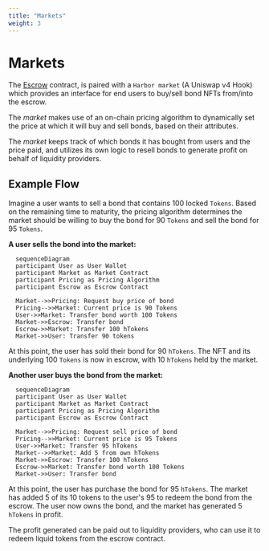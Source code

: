 ```yaml
---
title: "Markets"
weight: 3
---
```


# Markets

The [Escrow](/components/escrow) contract, is paired with a `Harbor market` (A Uniswap v4 Hook) which provides an interface for end users to buy/sell bond NFTs from/into the escrow.

The _market_ makes use of an on-chain pricing algorithm to dynamically set the price at which it will buy and sell bonds, based on their attributes.

The _market_ keeps track of which bonds it has bought from users and the price paid, and utilizes its own logic to resell bonds to generate profit on behalf of liquidity providers.

## Example Flow

Imagine a user wants to sell a bond that contains 100 locked `Tokens`. Based on the remaining time to maturity, the pricing algorithm determines the market should be willing to buy the bond for 90 `Tokens` and sell the bond for 95 `Tokens`.

__A user sells the bond into the market:__

```mermaid
  sequenceDiagram
  participant User as User Wallet
  participant Market as Market Contract
  participant Pricing as Pricing Algorithm
  participant Escrow as Escrow Contract

  Market-->>Pricing: Request buy price of bond
  Pricing-->>Market: Current price is 90 Tokens
  User->>Market: Transfer bond worth 100 Tokens
  Market->>Escrow: Transfer bond
  Escrow->>Market: Transfer 100 hTokens
  Market->>User: Transfer 90 tokens
```

At this point, the user has sold their bond for 90 `hTokens`. The NFT and its underlying 100 `Tokens` is now in escrow, with 10 `hTokens` held by the market.

__Another user buys the bond from the market:__

```mermaid
  sequenceDiagram
  participant User as User Wallet
  participant Market as Market Contract
  participant Pricing as Pricing Algorithm
  participant Escrow as Escrow Contract

  Market-->>Pricing: Request sell price of bond
  Pricing-->>Market: Current price is 95 Tokens
  User->>Market: Transfer 95 hTokens
  Market-->>Market: Add 5 from own hTokens
  Market->>Escrow: Transfer 100 hTokens
  Escrow->>Market: Transfer bond worth 100 Tokens
  Market->>User: Transfer bond
```

At this point, the user has purchase the bond for 95 `hTokens`. The market has added 5 of its 10 tokens to the user's 95 to redeem the bond from the escrow. The user now owns the bond, and the market has generated 5 `hTokens` in profit.

The profit generated can be paid out to liquidity providers, who can use it to redeem liquid tokens from the escrow contract.
